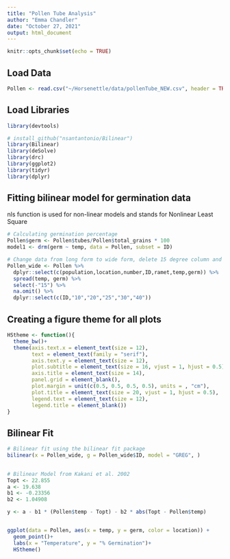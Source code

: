 ```yaml
---
title: "Pollen Tube Analysis"
author: "Emma Chandler"
date: "October 27, 2021"
output: html_document
---
```


```r
knitr::opts_chunk$set(echo = TRUE)
```

## Load Data

```r

Pollen <- read.csv("~/Horsenettle/data/pollenTube_NEW.csv", header = TRUE)

```


## Load Libraries

```r
library(devtools)

# install_github("nsantantonio/Bilinear")
library(Bilinear)
library(deSolve)
library(drc)
library(ggplot2)
library(tidyr)
library(dplyr)

```

## Fitting bilinear model for germination data
nls function is used for non-linear models and stands for Nonlinear Least Square

```r

# Calculating germination percentage
Pollen$germ <- Pollen$tubes/Pollen$total_grains * 100
model1 <- drm(germ ~ temp, data = Pollen, subset = ID)

# Change data from long form to wide form, delete 15 degree column and omit all rows with NA
Pollen_wide <- Pollen %>% 
  dplyr::select(c(population,location,number,ID,ramet,temp,germ)) %>% 
  spread(temp, germ) %>% 
  select(-"15") %>% 
  na.omit() %>% 
  dplyr::select(c(ID,"10","20","25","30","40"))

```



## Creating a figure theme for all plots
```r
HStheme <- function(){            
  theme_bw()+                          
  theme(axis.text.x = element_text(size = 12), 
        text = element_text(family = "serif"), 
        axis.text.y = element_text(size = 12),
        plot.subtitle = element_text(size = 16, vjust = 1, hjust = 0.5),
        axis.title = element_text(size = 14),
        panel.grid = element_blank(),
        plot.margin = unit(c(0.5, 0.5, 0.5, 0.5), units = , "cm"),
        plot.title = element_text(size = 20, vjust = 1, hjust = 0.5),
        legend.text = element_text(size = 12),
        legend.title = element_blank())
}
```



## Bilinear Fit

```r
# Bilinear fit using the bilinear fit package
bilinear(x = Pollen_wide, g = Pollen_wide$ID, model = "GREG", )
         


```






```r

# Bilinear Model from Kakani et al. 2002
Topt <- 22.855
a <- 19.638
b1 <- -0.23356
b2 <- 1.04908

y <- a - b1 * (Pollen$temp - Topt) - b2 * abs(Topt - Pollen$temp)


ggplot(data = Pollen, aes(x = temp, y = germ, color = location)) +
  geom_point()+
  labs(x = "Temperature", y = "% Germination")+
  HStheme()


```


